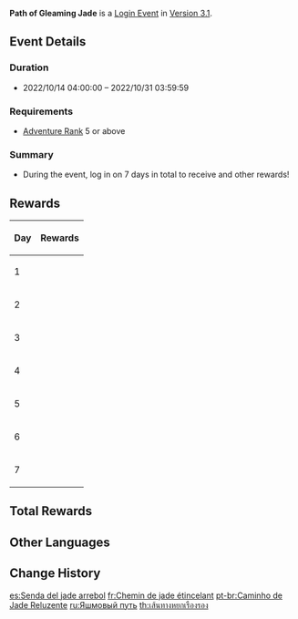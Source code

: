 {{Event
|name              = Path of Gleaming Jade
|image             = Path of Gleaming Jade.png
|type              = In-Game
|type2             = Login
|time_known        = yes
|time_start        = 2022-10-14 04:00:00
|time_end          = 2022-10-31 03:59:59
|link              = https://www.hoyolab.com/article/9331343
}}
'''Path of Gleaming Jade''' is a [[Login Event]] in [[Version 3.1]].

==Event Details==
===Duration===
* 2022/10/14 04:00:00 – 2022/10/31 03:59:59

===Requirements===
* [[Adventure Rank]] 5 or above

===Summary===
* During the event, log in on 7 days in total to receive {{Item|Intertwined Fate|x=10}} and other rewards!

==Rewards==
{|class="wikitable" style="text-align: center"
!Day !! Rewards
|-
|1
|{{Card|Intertwined Fate|1|show_caption=1}}
|-
|2
|{{Card|Mora|80,000|show_caption=1}}
|-
|3
|{{Card|Intertwined Fate|2|show_caption=1}}
|-
|4
|{{Card|Mystic Enhancement Ore|18|show_caption=1}}
|-
|5
|{{Card|Intertwined Fate|2|show_caption=1}}
|-
|6
|{{Card|Hero's Wit|8|show_caption=1}}
|-
|7
|{{Card|Intertwined Fate|5|show_caption=1}}
|}

==Total Rewards==
{{Event Rewards
|Intertwined Fate       = 10
|Mora                   = 80,000
|Mystic Enhancement Ore = 18
|Hero's Wit             = 8
|sort = Intertwined Fate,Mora,Mystic Enhancement Ore,Hero's Wit
}}

==Other Languages==
{{Other Languages
|en      = Path of Gleaming Jade
|zhs     = 璇步流霞
|zhs_rm  = Xuán Bù Liú Xiá
|zht     = 璿步流霞
|zht_rm  = Xuán Bù Liú Xiá
|zh_tl   = Steps of Fine Jade Within Drifting Rosy Clouds
|ja      = 耀歩流霞
|ja_rm   = Youho Ryuuge{{Assumed}}
|ja_tl   = Shining Path of Flowing Mist
|ko      = 흐르는 노을 위로
|ko_rm   = Heureuneun Noeul Wiro
|ko_tl   = Over the Flowing Sunset
|es      = Senda del jade arrebol
|es_tl   = Path of Glowing Jade
|fr      = Chemin de jade étincelant
|fr_tl   = Path of Sparkling Jade
|ru      = Яшмовый путь
|ru_tl   = Jasper Path
|th      = เส้นทางหยกเรืองรอง
|th_rm   = 
|th_tl   = 
|vi      = Vũ Điệu Lấp Lánh
|vi_tl   = 
|de      = Pfad der glimmenden Jade
|de_tl   = Path of Gleaming Jade
|id      = Jalan Giok Berkilau
|id_tl   = Shining Jade Road
|pt      = Caminho de Jade Reluzente
|pt_tl   = 
|tr      = Parıltılı Yeşim Yolu
|tr_tl   = 
|it      = Sentiero della giada scintillante
|it_tl   = 
}}

==Change History==
{{Change History|3.1}}

[[es:Senda del jade arrebol]]
[[fr:Chemin de jade étincelant]]
[[pt-br:Caminho de Jade Reluzente]]
[[ru:Яшмовый путь]]
[[th:เส้นทางหยกเรืองรอง]]